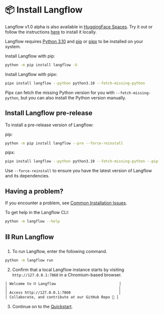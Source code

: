 
# 📦 Install Langflow

<Admonition type="info">

  Langflow v1.0 alpha is also available in [HuggingFace Spaces](https://huggingface.co/spaces/Langflow/Langflow-Preview?duplicate=true). Try it out or follow the instructions [here](./huggingface-spaces) to install it locally.

</Admonition>

Langflow requires [Python 3.10](https://www.python.org/downloads/release/python-3100/) and [pip](https://pypi.org/project/pip/) or [pipx](https://pipx.pypa.io/stable/installation/) to be installed on your system.

Install Langflow with pip:
```bash
python -m pip install langflow -U
```

Install Langflow with pipx:
```bash
pipx install langflow --python python3.10 --fetch-missing-python
```
Pipx can fetch the missing Python version for you with `--fetch-missing-python`, but you can also install the Python version manually.


## Install Langflow pre-release

To install a pre-release version of Langflow:

pip:
```bash
python -m pip install langflow --pre --force-reinstall
```

pipx:
```bash
pipx install langflow --python python3.10 --fetch-missing-python --pip-args="--pre --force-reinstall"
```

Use `--force-reinstall` to ensure you have the latest version of Langflow and its dependencies.

## Having a problem?

If you encounter a problem, see [Common Installation Issues](/migration/possible-installation-issues).

To get help in the Langflow CLI:

```bash
python -m langflow --help
```

## ⛓️ Run Langflow

1. To run Langflow, enter the following command.
```bash
python -m langflow run
```

2. Confirm that a local Langflow instance starts by visiting `http://127.0.0.1:7860` in a Chromium-based browser.
```bash
│ Welcome to ⛓ Langflow                             │
│                                                   │
│ Access http://127.0.0.1:7860                      │
│ Collaborate, and contribute at our GitHub Repo 🚀 │
```

3. Continue on to the [Quickstart](./quickstart.mdx).